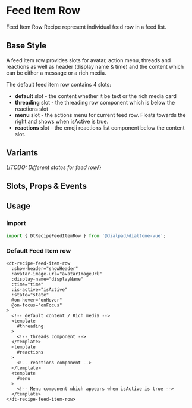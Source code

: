 

<Meta of={FeedItemRowStories}/>

# Feed Item Row

<Subtitle>
  Feed Item Row Recipe represent individual feed row in a feed list.
</Subtitle>

## Base Style

A feed item row provides slots for avatar, action menu, threads and reactions as well as header (display name & time)
and the content which can be either a message or a rich media.

The default feed item row contains 4 slots:

- **default** slot - the content whether it be text or the rich media card
- **threading** slot - the threading row component which is below the reactions slot
- **menu** slot - the actions menu for current feed row. Floats towards the right and shows when isActive is true.
- **reactions** slot - the emoji reactions list component below the content slot.

<Canvas>
  <Story of={RowStories.Default} />
</Canvas>

## Variants

<Canvas>
  <Story of={RowStories.Variants} />
</Canvas>

{/*TODO: Different states for feed row*/}

## Slots, Props & Events

<Controls />

## Usage

### Import

```jsx
import { DtRecipeFeedItemRow } from '@dialpad/dialtone-vue';
```

### Default Feed Item row

```vue
<dt-recipe-feed-item-row
  :show-header="showHeader"
  :avatar-image-url="avatarImageUrl"
  :display-name="displayName"
  :time="time"
  :is-active="isActive"
  :state="state"
  @on-hover="onHover"
  @on-focus="onFocus"
>
  <!-- default content / Rich media -->
  <template
    #threading
  >
    <!-- threads component -->
  </template>
  <template
    #reactions
  >
    <!-- reactions component -->
  </template>
  <template
    #menu
  >
    <!-- Menu component which appears when isActive is true -->
  </template>
</dt-recipe-feed-item-row>
```
